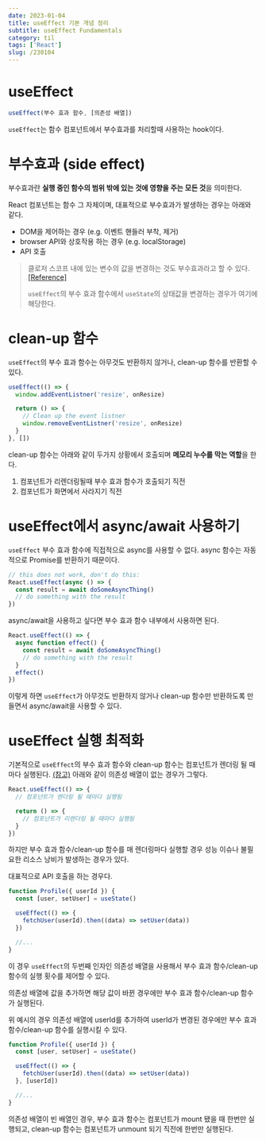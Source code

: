 ```yaml
---
date: 2023-01-04
title: useEffect 기본 개념 정리
subtitle: useEffect Fundamentals
category: til
tags: ['React']
slug: /230104
---
```


# useEffect

```jsx
useEffect(부수 효과 함수, [의존성 배열])
```

`useEffect`는 함수 컴포넌트에서 부수효과를 처리할때 사용하는 hook이다.

# 부수효과 (side effect)

부수효과란 **실행 중인 함수의 범위 밖에 있는 것에 영향을 주는 모든 것**을 의미한다.

React 컴포넌트는 함수 그 자체이며, 대표적으로 부수효과가 발생하는 경우는 아래와 같다.

- DOM을 제어하는 경우 (e.g. 이벤트 핸들러 부착, 제거)
- browser API와 상호작용 하는 경우 (e.g. localStorage)
- API 호출

> 클로저 스코프 내에 있는 변수의 값을 변경하는 것도 부수효과라고 할 수 있다. [[Reference]](https://www.reddit.com/r/reactjs/comments/8avfej/what_does_side_effects_mean_in_react/)
>
> `useEffect`의 부수 효과 함수에서 `useState`의 상태값을 변경하는 경우가 여기에 해당한다.

# clean-up 함수

`useEffect`의 부수 효과 함수는 아무것도 반환하지 않거나, clean-up 함수를 반환할 수 있다.

```jsx
useEffect(() => {
  window.addEventListner('resize', onResize)

  return () => {
    // Clean up the event listner
    window.removeEventListner('resize', onResize)
  }
}, [])
```

clean-up 함수는 아래와 같이 두가지 상황에서 호출되며 **메모리 누수를 막는 역할**을 한다.

1. 컴포넌트가 리렌더링될때 부수 효과 함수가 호출되기 직전
2. 컴포넌트가 화면에서 사라지기 직전

# useEffect에서 async/await 사용하기

`useEffect` 부수 효과 함수에 직접적으로 async를 사용할 수 없다. async 함수는 자동적으로 Promise를 반환하기 때문이다.

```jsx
// this does not work, don't do this:
React.useEffect(async () => {
  const result = await doSomeAsyncThing()
  // do something with the result
})
```

async/await을 사용하고 싶다면 부수 효과 함수 내부에서 사용하면 된다.

```jsx
React.useEffect(() => {
  async function effect() {
    const result = await doSomeAsyncThing()
    // do something with the result
  }
  effect()
})
```

이렇게 하면 `useEffect`가 아무것도 반환하지 않거나 clean-up 함수만 반환하도록 만들면서 async/await을 사용할 수 있다.

# useEffect 실행 최적화

기본적으로 `useEffect`의 부수 효과 함수와 clean-up 함수는 컴포넌트가 렌더링 될 때마다 실행된다. [(참고)](/til/til-220103#3.%20Hook%20Flow) 아래와 같이 의존성 배열이 없는 경우가 그렇다.

```jsx
React.useEffect(() => {
  // 컴포넌트가 렌더링 될 때마다 실행됨

  return () => {
    // 컴포넌트가 리렌더링 될 때마다 실행됨
  }
})
```

하지만 부수 효과 함수/clean-up 함수를 매 렌더링마다 실행할 경우 성능 이슈나 불필요한 리소스 낭비가 발생하는 경우가 있다.

대표적으로 API 호출을 하는 경우다.

```jsx
function Profile({ userId }) {
  const [user, setUser] = useState()

  useEffect(() => {
    fetchUser(userId).then((data) => setUser(data))
  })

  //...
}
```

이 경우 `useEffect`의 두번째 인자인 의존성 배열을 사용해서 부수 효과 함수/clean-up 함수의 실행 횟수를 제어할 수 있다.

의존성 배열에 값을 추가하면 해당 값이 바뀐 경우에만 부수 효과 함수/clean-up 함수가 실행된다.

위 예시의 경우 의존성 배열에 userId를 추가하여 userId가 변경된 경우에만 부수 효과 함수/clean-up 함수를 실행시킬 수 있다.

```jsx
function Profile({ userId }) {
  const [user, setUser] = useState()

  useEffect(() => {
    fetchUser(userId).then((data) => setUser(data))
  }, [userId])

  //...
}
```

의존성 배열이 빈 배열인 경우, 부수 효과 함수는 컴포넌트가 mount 됐을 때 한번만 실행되고, clean-up 함수는 컴포넌트가 unmount 되기 직전에 한번만 실행된다.
